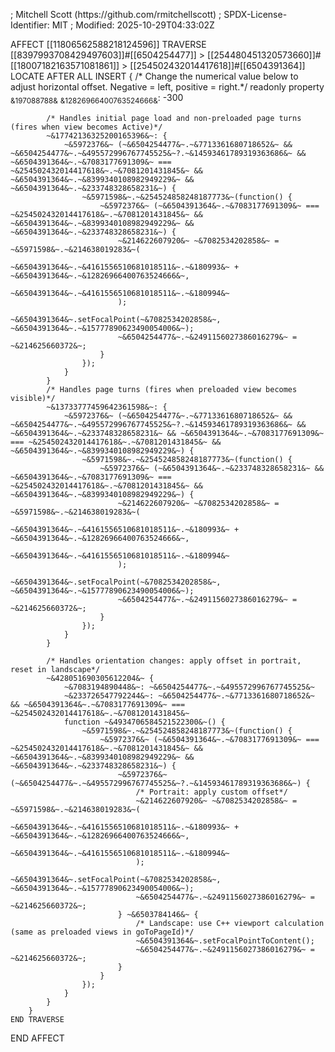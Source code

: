 ; Mitchell Scott (https://github.com/rmitchellscott)
; SPDX-License-Identifier: MIT
; Modified: 2025-10-29T04:33:02Z

AFFECT [[11806562588218124596]]
    TRAVERSE [[8397993708429497603]]#[[6504254477]] > [[254480451320573660]]#[[18007182163571081861]] > [[254502432014417618]]#[[6504391364]]
        LOCATE AFTER ALL
        INSERT {
            /* Change the numerical value below to adjust horizontal offset. Negative = left, positive = right.*/
            readonly property ~&197088788&~ ~&12826966400763524666&~: -300

            /* Handles initial page load and non-preloaded page turns (fires when view becomes Active)*/
            ~&17742136325200165396&~: {
                ~&5972376&~ (~&6504254477&~.~&7713361680718652&~ && ~&6504254477&~.~&495572996767745525&~?.~&14593461789319363686&~ && ~&6504391364&~.~&7083177691309&~ === ~&254502432014417618&~.~&7081201431845&~ && ~&6504391364&~.~&8399340108982949229&~ && ~&6504391364&~.~&233748328658231&~) {
                    ~&5971598&~.~&254524858248187773&~(function() {
                        ~&5972376&~ (~&6504391364&~.~&7083177691309&~ === ~&254502432014417618&~.~&7081201431845&~ && ~&6504391364&~.~&8399340108982949229&~ && ~&6504391364&~.~&233748328658231&~) {
                            ~&214622607920&~ ~&7082534202858&~ = ~&5971598&~.~&214638019283&~(
                                ~&6504391364&~.~&4161556510681018511&~.~&180993&~ + ~&6504391364&~.~&12826966400763524666&~,
                                ~&6504391364&~.~&4161556510681018511&~.~&180994&~
                            );
                            ~&6504391364&~.setFocalPoint(~&7082534202858&~, ~&6504391364&~.~&15777890623490054006&~);
                            ~&6504254477&~.~&2491156027386016279&~ = ~&214625660372&~;
                        }
                    });
                }
            }
            /* Handles page turns (fires when preloaded view becomes visible)*/
            ~&13733777459642361598&~: {
                ~&5972376&~ (~&6504254477&~.~&7713361680718652&~ && ~&6504254477&~.~&495572996767745525&~?.~&14593461789319363686&~ && ~&6504391364&~.~&233748328658231&~ && ~&6504391364&~.~&7083177691309&~ === ~&254502432014417618&~.~&7081201431845&~ && ~&6504391364&~.~&8399340108982949229&~) {
                    ~&5971598&~.~&254524858248187773&~(function() {
                        ~&5972376&~ (~&6504391364&~.~&233748328658231&~ && ~&6504391364&~.~&7083177691309&~ === ~&254502432014417618&~.~&7081201431845&~ && ~&6504391364&~.~&8399340108982949229&~) {
                            ~&214622607920&~ ~&7082534202858&~ = ~&5971598&~.~&214638019283&~(
                                ~&6504391364&~.~&4161556510681018511&~.~&180993&~ + ~&6504391364&~.~&12826966400763524666&~,
                                ~&6504391364&~.~&4161556510681018511&~.~&180994&~
                            );
                            ~&6504391364&~.setFocalPoint(~&7082534202858&~, ~&6504391364&~.~&15777890623490054006&~);
                            ~&6504254477&~.~&2491156027386016279&~ = ~&214625660372&~;
                        }
                    });
                }
            }

            /* Handles orientation changes: apply offset in portrait, reset in landscape*/
            ~&428051690305612204&~ {
                ~&7083194890448&~: ~&6504254477&~.~&495572996767745525&~
                ~&233726547792244&~: ~&6504254477&~.~&7713361680718652&~ && ~&6504391364&~.~&7083177691309&~ === ~&254502432014417618&~.~&7081201431845&~
                function ~&4934706584521522300&~() {
                    ~&5971598&~.~&254524858248187773&~(function() {
                        ~&5972376&~ (~&6504391364&~.~&7083177691309&~ === ~&254502432014417618&~.~&7081201431845&~ && ~&6504391364&~.~&8399340108982949229&~ && ~&6504391364&~.~&233748328658231&~) {
                            ~&5972376&~ (~&6504254477&~.~&495572996767745525&~?.~&14593461789319363686&~) {
                                /* Portrait: apply custom offset*/
                                ~&214622607920&~ ~&7082534202858&~ = ~&5971598&~.~&214638019283&~(
                                    ~&6504391364&~.~&4161556510681018511&~.~&180993&~ + ~&6504391364&~.~&12826966400763524666&~,
                                    ~&6504391364&~.~&4161556510681018511&~.~&180994&~
                                );
                                ~&6504391364&~.setFocalPoint(~&7082534202858&~, ~&6504391364&~.~&15777890623490054006&~);
                                ~&6504254477&~.~&2491156027386016279&~ = ~&214625660372&~;
                            } ~&6503784146&~ {
                                /* Landscape: use C++ viewport calculation (same as preloaded views in goToPageId)*/
                                ~&6504391364&~.setFocalPointToContent();
                                ~&6504254477&~.~&2491156027386016279&~ = ~&214625660372&~;
                            }
                        }
                    });
                }
            }
        }
    END TRAVERSE
END AFFECT
